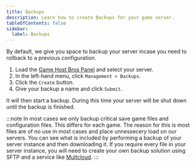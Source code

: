 ```yaml
---
title: Backups
description: Learn how to create Backups for your game server.
tableOfContents: false
sidebar:
  label: Backups
---
```


By default, we give you space to backup your server incase you need to rollback to a previous configuration.
<Steps>
1. Load the [Game Host Bros Panel](https://panel.gamehostbros.com/) and select your server.
2. In the left-hand menu, click `Management > Backups`.
3. Click the `Create` button.
4. Give your backup a name and click `Submit`.
</Steps>
It will then start a backup. During this time your server will be shut down until the backup is finished.

:::note
In most cases we only backup critical save game files and configuration files. This differs for each game. The reason for this is most files are of no use in most cases and place unnessecery load on our servers. You can see what is included by performing a backup of your server instance and then downloading it. If you require every file in your server instance, you will need to create your own backup solution using SFTP and a service like [Multcloud](https://www.multcloud.com/).
:::
